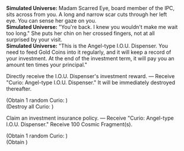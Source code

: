 {{Dialogue Start}}
:'''Simulated Universe:''' Madam Scarred Eye, board member of the IPC, sits across from you. A long and narrow scar cuts through her left eye. You can sense her gaze on you.
:'''Simulated Universe:''' "You're back. I knew you wouldn't make me wait too long." She puts her chin on her crossed fingers, not at all surprised by your visit.
:'''Simulated Universe:''' "This is the Angel-type I.O.U. Dispenser. You need to feed Gold Coins into it regularly, and it will keep a record of your investment. At the end of the investment term, it will pay you an amount ten times your principal."
:{{DIcon|Star}} Directly receive the I.O.U. Dispenser's investment reward. &mdash; Receive "Curio: Angel-type I.O.U. Dispenser." It will be immediately destroyed thereafter.
:;(Obtain 1 random Curio&colon; {{Item|Angel-type I.O.U. Dispenser|20|type=Curio}})
:;(Destroy all Curio&colon; {{Item|Angel-type I.O.U. Dispenser|20|type=Curio}})
:{{DIcon|Star}} Claim an investment insurance policy. &mdash; Receive "Curio: Angel-type I.O.U. Dispenser." Receive 100 Cosmic Fragment(s).
:;(Obtain 1 random Curio&colon; {{Item|Angel-type I.O.U. Dispenser|20|type=Curio}})
:;(Obtain {{Item|Cosmic Fragment|20|x=100}})
{{Dialogue End}}